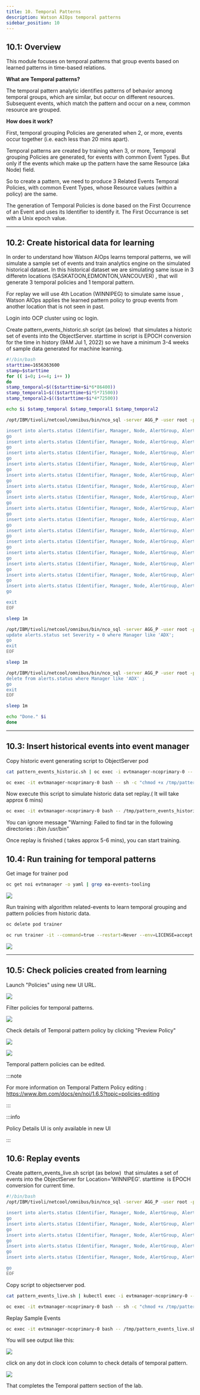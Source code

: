 ```yaml
---
title: 10. Temporal Patterns
description: Watson AIOps temporal patterns
sidebar_position: 10
---
```


## 10.1: Overview

This module focuses on temporal patterns that group events based on learned
patterns in time-based relations.

**What are Temporal patterns?**

The temporal pattern analytic identifies patterns of behavior among temporal
groups, which are similar, but occur on different resources. Subsequent events,
which match the pattern and occur on a new, common resource are grouped.

**How does it work?**

First, temporal grouping Policies are generated when 2, or more, events occur
together (i.e. each less than 20 mins apart).

Temporal patterns are created by training when 3, or more, Temporal grouping
Policies are generated, for events with common Event Types. But only if the
events which make up the pattern have the same Resource (aka Node) field.

So to create a pattern, we need to produce 3 Related Events Temporal Policies,
with common Event Types, whose Resource values (within a policy) are the same.

The generation of Temporal Policies is done based on the First Occurrence of an
Event and uses its Identifier to identify it. The First Occurrance is set with a
Unix epoch value.

---

## 10.2: Create historical data for learning

In order to understand how Watson AIOps learns temporal patterns, we will
simulate a sample set of events and train analytics engine on the simulated
historical dataset. In this historical dataset we are simulating same issue in 3
differetn locations (SASKATOON,EDMONTON,VANCOUVER) , that will generate 3
temporal policies and 1 temporal pattern.

For replay we will use 4th Location (WINNIPEG) to simulate same issue , Watson
AIOps applies the learned pattern policy to group events from another location
that is not seen in past.

Login into OCP cluster using oc login.

Create pattern_events_historic.sh script (as below)  that simulates a historic
set of events into the ObjectServer. starttime in script is EPOCH conversion for
the time in history (9AM Jul 1, 2022) so we have a minimum 3-4 weeks of sample
data generated for machine learning.

```sh title="pattern_events_historic.sh"
#!/bin/bash
starttime=1656363600
stamp=$starttime
for (( i=0; i<=4; i++ ))
do
stamp_temporal=$(($starttime+$i*6*86400))
stamp_temporal1=$(($starttime+$i*5*71500))
stamp_temporal2=$(($starttime+$i*4*72500))

echo $i $stamp_temporal $stamp_temporal1 $stamp_temporal2

/opt/IBM/tivoli/netcool/omnibus/bin/nco_sql -server AGG_P -user root -passwd $OMNIBUS_ROOT_PWD << EOF

insert into alerts.status (Identifier, Manager, Node, AlertGroup, AlertKey, Summary, Severity, FirstOccurrence, LastOccurrence,Class,EventId, Location, Type ) values ('SampleIdentifier11','ADX-A', 'SAS-BLDG-01-FLOOR-01', 'A','RACK01-FAN07','FAN Failure reported for RACK01', 2, $stamp_temporal,$stamp_temporal, 40373,'EventId', 'SASKATOON',1);
go
insert into alerts.status (Identifier, Manager, Node, AlertGroup, AlertKey, Summary, Severity, FirstOccurrence, LastOccurrence,Class,EventId, Location, Type ) values ('SampleIdentifier12','ADX-A', 'SAS-BLDG-01-FLOOR-01', 'B','RACK01','POWER Supply Failure reported for RACK01',  4, $stamp_temporal + 5,$stamp_temporal+5, 40373,'EventId', 'SASKATOON',1);
go
insert into alerts.status (Identifier, Manager, Node, AlertGroup, AlertKey, Summary, Severity, FirstOccurrence, LastOccurrence,Class,EventId, Location, Type) values ('SampleIdentifier13','ADX-A', 'SAS-BLDG-01-FLOOR-01', 'C','RACK01-DEV03', 'DEVICE Failure on RACK01', 3, $stamp_temporal + 6,$stamp_temporal+6, 40373,'EventId', 'SASKATOON',1);
go
insert into alerts.status (Identifier, Manager, Node, AlertGroup, AlertKey, Summary, Severity, FirstOccurrence, LastOccurrence,Class,EventId, Location, Type) values ('SampleIdentifier14','ADX-A', 'SAS-BLDG-01-FLOOR-01', 'C', 'RACK01-DEV02','DEVICE Failure on RACK01',3, $stamp_temporal + 6,$stamp_temporal+6, 40373,'EventId', 'SASKATOON',1);
go
insert into alerts.status (Identifier, Manager, Node, AlertGroup, AlertKey, Summary, Severity, FirstOccurrence, LastOccurrence,Class,EventId, Location, Type) values ('SampleIdentifier15','ADX-A', 'SAS-BLDG-01-FLOOR-01', 'C', 'RACK01-DEV01','DEVICE Failure on RACK01', 3, $stamp_temporal +6,$stamp_temporal, 40373,'EventId', 'SASKATOON',1);
go
insert into alerts.status (Identifier, Manager, Node, AlertGroup, AlertKey, Summary, Severity, FirstOccurrence, LastOccurrence,Class,EventId, Location, Type ) values ('SampleIdentifier21','ADX-B', 'EDM-BLDG-02-FLOOR-01', 'A','RACK01-FAN07','FAN Failure reported for RACK01', 2, $stamp_temporal1,$stamp_temporal1, 40373,'EventId', 'EDMONTON',1);
go
insert into alerts.status (Identifier, Manager, Node, AlertGroup, AlertKey, Summary, Severity, FirstOccurrence, LastOccurrence,Class,EventId, Location, Type ) values ('SampleIdentifier22','ADX-B', 'EDM-BLDG-02-FLOOR-01', 'B','RACK01','POWER Supply Failure reported for RACK01',  4, $stamp_temporal1+ 5,$stamp_temporal1+5, 40373,'EventId', 'EDMONTON',1);
go
insert into alerts.status (Identifier, Manager, Node, AlertGroup, AlertKey, Summary, Severity, FirstOccurrence, LastOccurrence,Class,EventId, Location, Type) values ('SampleIdentifier23','ADX-B', 'EDM-BLDG-02-FLOOR-01', 'C','RACK01-DEV03', 'DEVICE Failure on RACK01', 3, $stamp_temporal1+ 6,$stamp_temporal1+6, 40373,'EventId', 'EDMONTON',1);
go
insert into alerts.status (Identifier, Manager, Node, AlertGroup, AlertKey, Summary, Severity, FirstOccurrence, LastOccurrence,Class,EventId, Location, Type) values ('SampleIdentifier24','ADX-B', 'EDM-BLDG-02-FLOOR-01', 'C', 'RACK01-DEV02','DEVICE Failure on RACK01',3, $stamp_temporal1+ 6,$stamp_temporal1 +6, 40373,'EventId', 'EDMONTON',1);
go
insert into alerts.status (Identifier, Manager, Node, AlertGroup, AlertKey, Summary, Severity, FirstOccurrence, LastOccurrence,Class,EventId, Location, Type) values ('SampleIdentifier25','ADX-B', 'EDM-BLDG-02-FLOOR-01', 'C', 'RACK01-DEV01','DEVICE Failure on RACK01', 3, $stamp_temporal1+6,$stamp_temporal1+6, 40373,'EventId', 'EDMONTON',1);
go
insert into alerts.status (Identifier, Manager, Node, AlertGroup, AlertKey, Summary, Severity, FirstOccurrence, LastOccurrence,Class,EventId, Location, Type ) values ('SampleIdentifier31','ADX-B', 'VAN-BLDG-02-FLOOR-01', 'A','RACK01-FAN07','FAN Failure reported for RACK01', 2, $stamp_temporal2,$stamp_temporal2, 40373,'EventId', 'VANCOUVER',1);
go
insert into alerts.status (Identifier, Manager, Node, AlertGroup, AlertKey, Summary, Severity, FirstOccurrence, LastOccurrence,Class,EventId, Location, Type ) values ('SampleIdentifier32','ADX-B', 'VAN-BLDG-02-FLOOR-01', 'B','RACK01','POWER Supply Failure reported for RACK01',  4, $stamp_temporal2+ 5,$stamp_temporal2+5, 40373,'EventId', 'VANCOUVER',1);
go
insert into alerts.status (Identifier, Manager, Node, AlertGroup, AlertKey, Summary, Severity, FirstOccurrence, LastOccurrence,Class,EventId, Location, Type) values ('SampleIdentifier33','ADX-B', 'VAN-BLDG-02-FLOOR-01', 'C','RACK01-DEV03', 'DEVICE Failure on RACK01', 3, $stamp_temporal2+ 6,$stamp_temporal2+6, 40373,'EventId', 'VANCOUVER',1);
go
insert into alerts.status (Identifier, Manager, Node, AlertGroup, AlertKey, Summary, Severity, FirstOccurrence, LastOccurrence,Class,EventId, Location, Type) values ('SampleIdentifier34','ADX-B', 'VAN-BLDG-02-FLOOR-01', 'C', 'RACK01-DEV02','DEVICE Failure on RACK01',3, $stamp_temporal2+ 6,$stamp_temporal2 +6, 40373,'EventId', 'VANCOUVER',1);
go
insert into alerts.status (Identifier, Manager, Node, AlertGroup, AlertKey, Summary, Severity, FirstOccurrence, LastOccurrence,Class,EventId, Location, Type) values ('SampleIdentifier35','ADX-B', 'VAN-BLDG-02-FLOOR-01', 'C', 'RACK01-DEV01','DEVICE Failure on RACK01', 3, $stamp_temporal2+6,$stamp_temporal2+6, 40373,'EventId', 'VANCOUVER',1);
go

exit
EOF

sleep 1m

/opt/IBM/tivoli/netcool/omnibus/bin/nco_sql -server AGG_P -user root -passwd $OMNIBUS_ROOT_PWD << EOF
update alerts.status set Severity = 0 where Manager like 'ADX';
go
exit
EOF

sleep 1m

/opt/IBM/tivoli/netcool/omnibus/bin/nco_sql -server AGG_P -user root -passwd $OMNIBUS_ROOT_PWD << EOF
delete from alerts.status where Manager like 'ADX' ;
go
exit
EOF

sleep 1m

echo "Done." $i
done
```

---

## 10.3: Insert historical events into event manager

Copy historic event generating script to ObjectServer pod

```sh
cat pattern_events_historic.sh | oc exec -i evtmanager-ncoprimary-0 -- sh -c "cat > /tmp/pattern_events_historic.sh"
```

```sh
oc exec -it evtmanager-ncoprimary-0 bash -- sh -c "chmod +x /tmp/pattern_events_historic.sh"
```

Now execute this script to simulate historic data set replay.( It will take
approx 6 mins)

```sh
oc exec -it evtmanager-ncoprimary-0 bash -- /tmp/pattern_events_historic.sh
```

You can ignore message "Warning: Failed to find tar in the following directories
: /bin /usr/bin"

Once replay is finished ( takes approx 5-6 mins), you can start training.

## 10.4: Run training for temporal patterns

Get image for trainer pod

```sh
oc get noi evtmanager -o yaml | grep ea-events-tooling
```

![](images/trainingpod.png)

Run training with algorithm related-events to learn temporal grouping and
pattern policies from historic data.

```sh
oc delete pod trainer
```

```sh
oc run trainer -it --command=true --restart=Never --env=LICENSE=accept --image=cp.icr.io/cp/noi/ea-events-tooling:14.0.0-20220614134620BST --overrides='{"apiVersion":"v1", "spec":{"imagePullSecrets":[{"name":"noi-registry-secret"}]}}' runTraining.sh -- -r evtmanager -a related-events
```

![](images/TrainingSuccess.png)

---

## 10.5: Check policies created from learning

Launch "Policies" using new UI URL.

![](images/LaunchPolicies.png)

Filter policies for temporal patterns.

![](images/ManagePolicies_TP.png)

Check details of Temporal pattern policy by clicking "Preview Policy"

![](images/TP_preview.png)

![](images/TP_policyDetails.png)

Temporal pattern policies can be edited.

:::note

For more information on Temporal Pattern Policy editing :
https://www.ibm.com/docs/en/noi/1.6.5?topic=policies-editing

:::

:::info

Policy Details UI is only available in new UI

:::

## 10.6: Replay events

Create pattern_events_live.sh script (as below)  that simulates a set of events
into the ObjectServer for Location='WINNIPEG'. starttime  is EPOCH conversion
for current time.

```sh title="pattern_events_live.sh"
#!/bin/bash
/opt/IBM/tivoli/netcool/omnibus/bin/nco_sql -server AGG_P -user root -passwd $OMNIBUS_ROOT_PWD << EOF

insert into alerts.status (Identifier, Manager, Node, AlertGroup, AlertKey, Summary, Severity, FirstOccurrence, LastOccurrence,Class,EventId, Location, Type ) values ('IdentifierX1','ADX-A', 'WIN-BLDG-01-FLOOR-01', 'A','RACK01-FAN07','FAN Failure reported for RACK01', 2, getdate,getdate, 40373,'EventId', 'WINNIPEG',1);
go
insert into alerts.status (Identifier, Manager, Node, AlertGroup, AlertKey, Summary, Severity, FirstOccurrence, LastOccurrence,Class,EventId, Location, Type ) values ('IdentifierX2','ADX-A', 'WIN-BLDG-01-FLOOR-01', 'B','RACK01','POWER Supply Failure reported for RACK01',  4, getdate + 5,getdate+5, 40373,'EventId', 'WINNIPEG',1);
go
insert into alerts.status (Identifier, Manager, Node, AlertGroup, AlertKey, Summary, Severity, FirstOccurrence, LastOccurrence,Class,EventId, Location, Type) values ('IdentifierX3','ADX-A', 'WIN-BLDG-01-FLOOR-01', 'C','RACK01-DEV03', 'DEVICE Failure on RACK01', 3, getdate + 6,getdate+6, 40373,'EventId', 'WINNIPEG',1);
go
insert into alerts.status (Identifier, Manager, Node, AlertGroup, AlertKey, Summary, Severity, FirstOccurrence, LastOccurrence,Class,EventId, Location, Type) values ('IdentifierX4','ADX-A', 'WIN-BLDG-01-FLOOR-01', 'C', 'RACK01-DEV02','DEVICE Failure on RACK01',3, getdate + 6,getdate+6, 40373,'EventId', 'WINNIPEG',1);
go
insert into alerts.status (Identifier, Manager, Node, AlertGroup, AlertKey, Summary, Severity, FirstOccurrence, LastOccurrence,Class,EventId, Location, Type) values ('IdentifierX5','ADX-A', 'WIN-BLDG-01-FLOOR-01', 'C', 'RACK01-DEV01','DEVICE Failure on RACK01', 3, getdate +6,getdate, 40373,'EventId', 'WINNIPEG',1);

go
EOF

```

Copy script to objectserver pod.

```sh
cat pattern_events_live.sh | kubectl exec -i evtmanager-ncoprimary-0 -- sh -c "cat > /tmp/pattern_events_live.sh"
```

```sh
oc exec -it evtmanager-ncoprimary-0 bash -- sh -c "chmod +x /tmp/pattern_events_live.sh"
```

Replay Sample Events

```sh
oc exec -it evtmanager-ncoprimary-0 bash -- /tmp/pattern_events_live.sh
```

You will see output like this:

![](images/TPReplayResult.png)

click on any dot in clock icon column to check details of temporal pattern.

![](images/TP_Investigate.png)

That completes the Temporal pattern section of the lab.
